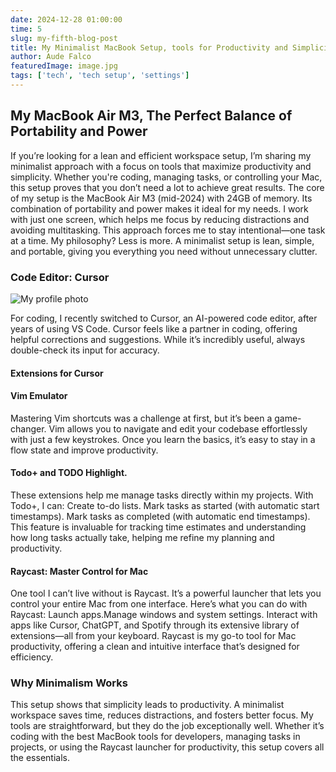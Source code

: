```yaml
---
date: 2024-12-28 01:00:00
time: 5
slug: my-fifth-blog-post
title: My Minimalist MacBook Setup, tools for Productivity and Simplicity
author: Aude Falco
featuredImage: image.jpg
tags: ['tech', 'tech setup', 'settings']
---
```


## My MacBook Air M3, The Perfect Balance of Portability and Power

If you’re looking for a lean and efficient workspace setup, I’m sharing my minimalist approach with a focus on tools that maximize productivity and simplicity. Whether you're coding, managing tasks, or controlling your Mac, this setup proves that you don’t need a lot to achieve great results.
The core of my setup is the MacBook Air M3 (mid-2024) with 24GB of memory. Its combination of portability and power makes it ideal for my needs. I work with just one screen, which helps me focus by reducing distractions and avoiding multitasking. This approach forces me to stay intentional—one task at a time. My philosophy? Less is more. A minimalist setup is lean, simple, and portable, giving you everything you need without unnecessary clutter.

### Code Editor: Cursor

![My profile photo](profile.jpg)

For coding, I recently switched to Cursor, an AI-powered code editor, after years of using VS Code. Cursor feels like a partner in coding, offering helpful corrections and suggestions. While it’s incredibly useful, always double-check its input for accuracy.

#### Extensions for Cursor

#### Vim Emulator

Mastering Vim shortcuts was a challenge at first, but it’s been a game-changer. Vim allows you to navigate and edit your codebase effortlessly with just a few keystrokes. Once you learn the basics, it’s easy to stay in a flow state and improve productivity.

#### Todo+ and TODO Highlight.

These extensions help me manage tasks directly within my projects. With Todo+, I can: Create to-do lists. Mark tasks as started (with automatic start timestamps). Mark tasks as completed (with automatic end timestamps). This feature is invaluable for tracking time estimates and understanding how long tasks actually take, helping me refine my planning and productivity.

#### Raycast: Master Control for Mac

One tool I can’t live without is Raycast. It’s a powerful launcher that lets you control your entire Mac from one interface. Here’s what you can do with Raycast: Launch apps.Manage windows and system settings. Interact with apps like Cursor, ChatGPT, and Spotify through its extensive library of extensions—all from your keyboard. Raycast is my go-to tool for Mac productivity, offering a clean and intuitive interface that’s designed for efficiency.

### Why Minimalism Works

This setup shows that simplicity leads to productivity. A minimalist workspace saves time, reduces distractions, and fosters better focus. My tools are straightforward, but they do the job exceptionally well. Whether it’s coding with the best MacBook tools for developers, managing tasks in projects, or using the Raycast launcher for productivity, this setup covers all the essentials.

